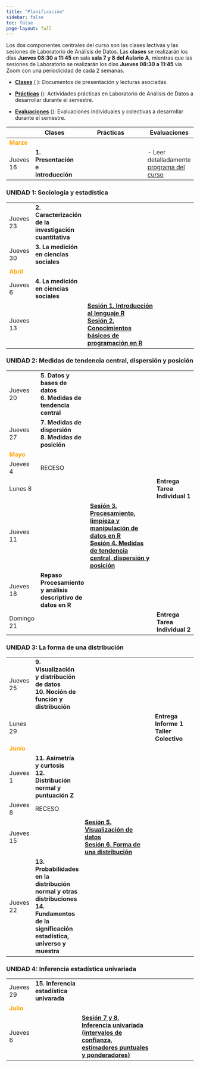```yaml
---
title: "Planificación"
sidebar: false
toc: false
page-layout: full
---
```


Los dos componentes centrales del curso son las clases lectivas y las sesiones de Laboratorio de Análisis de Datos. Las **clases** se realizarán los días **Jueves 08:30 a 11:45 ** en sala **sala 7 y 8 del Aulario A**, mientras que las sesiones de Laboratorio se realizarán los días **Jueves 08:30 a 11:45 ** vía Zoom con una periodicidad de cada 2 semanas.

-   [**Clases**]() (<i class="fas fa-chalkboard-teacher"></i> ): Documentos de presentación y lecturas asociadas.

-   [**Prácticas**]() (<i class="fas fa-user-edit"></i>): Actividades prácticas en Laboratorio de Análisis de Datos a desarrollar durante el semestre.

-   [**Evaluaciones**]() (<i class="fas fa-book-reader"></i>): Evaluaciones individuales y colectivas a desarrollar durante el semestre.


| |<i class="fas fa-chalkboard-teacher"></i>  Clases  |  <i class="fas fa-user-edit"></i>   Prácticas | <i class="fas fa-book-reader"></i> Evaluaciones
-----|------------|----------------------------------|-----------
<font color="orange"> **Marzo** </font> |   |   |
Jueves 16 | **1. Presentación e introducción**  |   | - Leer detalladamente [programa del curso](syllabus.html)

### UNIDAD 1: Sociología y estadística
|||
-----|------------|-------------------|-----------
Jueves 23 | **2. Caracterización de la investigación cuantitativa** | | 
Jueves 30 | **3. La medición en ciencias sociales** | | 
<font color="orange"> **Abril** </font> |   |   |
Jueves 6 | **4. La medición en ciencias sociales** | | 
Jueves 13 |  |  [**Sesión 1. Introducción al lenguaje R**](/content/01-content.html) <br> [**Sesión 2. Conocimientos básicos de programación en R**](/content/02-content.html) |                                                                
### UNIDAD 2: Medidas de tendencia central, dispersión y posición
|||
-----|------------|-------------------|-----------
Jueves 20 | **5. Datos y bases de datos** <br> **6. Medidas de tendencia central**  |   |
Jueves 27 | **7. Medidas de dispersión** <br> **8. Medidas de posición** | | 
<font color="orange"> **Mayo** </font> |   |   |
Jueves 4 | RECESO  |   |
Lunes 8 | | | **Entrega Tarea Individual 1**
Jueves 11 |  |  [**Sesión 3. Procesamiento, limpieza y manipulación de datos en R **](/content/03-content.html)  <br> [**Sesión 4. Medidas de tendencia central, dispersión y posición**](/content/04-content.html)|
Jueves 18 | **Repaso Procesamiento y análisis descriptivo de datos en R** | |
Domingo 21 | | | **Entrega Tarea Individual 2**

### UNIDAD 3: La forma de una distribución
|||
-----|------------|-------------------|-----------
Jueves 25 | **9. Visualización y distribución de datos** <br> **10. Noción de función y distribución** | | 
Lunes 29 | | | **Entrega Informe 1 Taller Colectivo**
<font color="orange"> **Junio** </font> |   |   |
Jueves 1 | **11. Asimetría y curtosis** <br> **12. Distribución normal y puntuación Z** | | 
Jueves 8 | RECESO  |   |
Jueves 15 |  |[**Sesión 5. Visualización de datos**](/content/05-content.html)  <br> [**Sesión 6. Forma de una distribución**](/content/06-content.html)|
Jueves 22 | **13. Probabilidades en la distribución normal y otras distribuciones** <br> **14. Fundamentos de la significación estadística, universo y muestra ** | | 

### UNIDAD 4: Inferencia estadística univariada
|||
-----|------------|-------------------|-----------
Jueves 29 | **15. Inferencia estadística univarada** | | 
<font color="orange"> **Julio** </font> |   |   |
Jueves 6 |  |  [**Sesión 7 y 8. Inferencia univariada (intervalos de confianza, estimadores puntuales y ponderadores)**](/content/07-content.html) |

